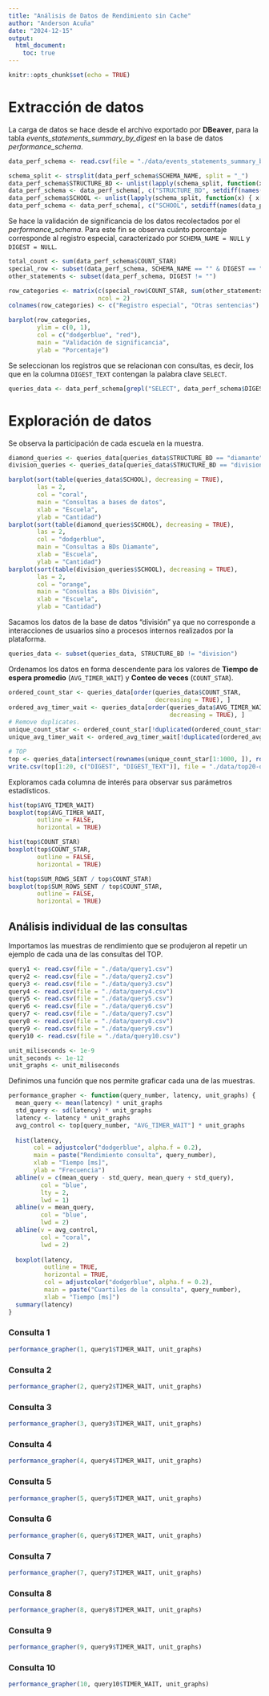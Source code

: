 ```yaml
---
title: "Análisis de Datos de Rendimiento sin Cache"
author: "Anderson Acuña"
date: "2024-12-15"
output: 
  html_document: 
    toc: true
---
```


```r
knitr::opts_chunk$set(echo = TRUE)
```

# Extracción de datos

La carga de datos se hace desde el archivo exportado por **DBeaver**, para la 
tabla *events_statements_summary_by_digest* en la base de datos 
*performance_schema*.
```r
data_perf_schema <- read.csv(file = "./data/events_statements_summary_by_digest_202412151135.csv")

schema_split <- strsplit(data_perf_schema$SCHEMA_NAME, split = "_")
data_perf_schema$STRUCTURE_BD <- unlist(lapply(schema_split, function(x) { x[1] }))
data_perf_schema <- data_perf_schema[, c("STRUCTURE_BD", setdiff(names(data_perf_schema), "STRUCTURE_BD"))]
data_perf_schema$SCHOOL <- unlist(lapply(schema_split, function(x) { x[2] }))
data_perf_schema <- data_perf_schema[, c("SCHOOL", setdiff(names(data_perf_schema), "SCHOOL"))]
```

Se hace la validación de significancia de los datos recolectados por el 
*performance_schema*. Para este fin se observa cuánto porcentaje corresponde al 
registro especial, caracterizado por `SCHEMA_NAME = NULL` y `DIGEST = NULL`.
```r
total_count <- sum(data_perf_schema$COUNT_STAR)
special_row <- subset(data_perf_schema, SCHEMA_NAME == "" & DIGEST == "")
other_statements <- subset(data_perf_schema, DIGEST != "")

row_categories <- matrix(c(special_row$COUNT_STAR, sum(other_statements$COUNT_STAR)) / total_count, 
                         ncol = 2)
colnames(row_categories) <- c("Registro especial", "Otras sentencias")

barplot(row_categories, 
        ylim = c(0, 1), 
        col = c("dodgerblue", "red"), 
        main = "Validación de significancia", 
        ylab = "Porcentaje")
```

Se seleccionan los registros que se relacionan con consultas, es decir, los que 
en la columna `DIGEST_TEXT` contengan la palabra clave `SELECT`.
```r
queries_data <- data_perf_schema[grepl("SELECT", data_perf_schema$DIGEST_TEXT), ]
```


# Exploración de datos

Se observa la participación de cada escuela en la muestra.
```r
diamond_queries <- queries_data[queries_data$STRUCTURE_BD == "diamante", ]
division_queries <- queries_data[queries_data$STRUCTURE_BD == "division", ]

barplot(sort(table(queries_data$SCHOOL), decreasing = TRUE), 
        las = 2, 
        col = "coral", 
        main = "Consultas a bases de datos", 
        xlab = "Escuela", 
        ylab = "Cantidad")
barplot(sort(table(diamond_queries$SCHOOL), decreasing = TRUE), 
        las = 2, 
        col = "dodgerblue", 
        main = "Consultas a BDs Diamante", 
        xlab = "Escuela", 
        ylab = "Cantidad")
barplot(sort(table(division_queries$SCHOOL), decreasing = TRUE), 
        las = 2, 
        col = "orange", 
        main = "Consultas a BDs División", 
        xlab = "Escuela", 
        ylab = "Cantidad")
```

Sacamos los datos de la base de datos "división" ya que no corresponde a 
interacciones de usuarios sino a procesos internos realizados por la plataforma.
```r
queries_data <- subset(queries_data, STRUCTURE_BD != "division")
```

Ordenamos los datos en forma descendente para los valores de **Tiempo de espera 
promedio** (`AVG_TIMER_WAIT`) y **Conteo de veces** (`COUNT_STAR`).
```r
ordered_count_star <- queries_data[order(queries_data$COUNT_STAR, 
                                         decreasing = TRUE), ]
ordered_avg_timer_wait <- queries_data[order(queries_data$AVG_TIMER_WAIT, 
                                             decreasing = TRUE), ]
# Remove duplicates.
unique_count_star <- ordered_count_star[!duplicated(ordered_count_star$DIGEST), ]
unique_avg_timer_wait <- ordered_avg_timer_wait[!duplicated(ordered_avg_timer_wait$DIGEST), ]

# TOP
top <- queries_data[intersect(rownames(unique_count_star[1:1000, ]), rownames(unique_avg_timer_wait[1:1000, ])), ]
write.csv(top[1:20, c("DIGEST", "DIGEST_TEXT")], file = "./data/top20-queries.csv")
```

Exploramos cada columna de interés para observar sus parámetros estadísticos.
```r
hist(top$AVG_TIMER_WAIT)
boxplot(top$AVG_TIMER_WAIT, 
        outline = FALSE, 
        horizontal = TRUE)

hist(top$COUNT_STAR)
boxplot(top$COUNT_STAR, 
        outline = FALSE, 
        horizontal = TRUE)

hist(top$SUM_ROWS_SENT / top$COUNT_STAR)
boxplot(top$SUM_ROWS_SENT / top$COUNT_STAR, 
        outline = FALSE, 
        horizontal = TRUE)
```

## Análisis individual de las consultas

Importamos las muestras de rendimiento que se produjeron al repetir un ejemplo 
de cada una de las consultas del TOP.
```r
query1 <- read.csv(file = "./data/query1.csv")
query2 <- read.csv(file = "./data/query2.csv")
query3 <- read.csv(file = "./data/query3.csv")
query4 <- read.csv(file = "./data/query4.csv")
query5 <- read.csv(file = "./data/query5.csv")
query6 <- read.csv(file = "./data/query6.csv")
query7 <- read.csv(file = "./data/query7.csv")
query8 <- read.csv(file = "./data/query8.csv")
query9 <- read.csv(file = "./data/query9.csv")
query10 <- read.csv(file = "./data/query10.csv")

unit_miliseconds <- 1e-9
unit_seconds <- 1e-12
unit_graphs <- unit_miliseconds
```

Definimos una función que nos permite graficar cada una de las muestras.
```r
performance_grapher <- function(query_number, latency, unit_graphs) {
  mean_query <- mean(latency) * unit_graphs
  std_query <- sd(latency) * unit_graphs
  latency <- latency * unit_graphs
  avg_control <- top[query_number, "AVG_TIMER_WAIT"] * unit_graphs
  
  hist(latency, 
       col = adjustcolor("dodgerblue", alpha.f = 0.2),
       main = paste("Rendimiento consulta", query_number), 
       xlab = "Tiempo [ms]", 
       ylab = "Frecuencia")
  abline(v = c(mean_query - std_query, mean_query + std_query), 
         col = "blue", 
         lty = 2, 
         lwd = 1)
  abline(v = mean_query, 
         col = "blue", 
         lwd = 2)
  abline(v = avg_control, 
         col = "coral", 
         lwd = 2)
  
  boxplot(latency, 
          outline = TRUE, 
          horizontal = TRUE, 
          col = adjustcolor("dodgerblue", alpha.f = 0.2), 
          main = paste("Cuartiles de la consulta", query_number), 
          xlab = "Tiempo [ms]")
  summary(latency)
}
```

### Consulta 1
```r
performance_grapher(1, query1$TIMER_WAIT, unit_graphs)
```

### Consulta 2
```r
performance_grapher(2, query2$TIMER_WAIT, unit_graphs)
```

### Consulta 3
```r
performance_grapher(3, query3$TIMER_WAIT, unit_graphs)
```

### Consulta 4
```r
performance_grapher(4, query4$TIMER_WAIT, unit_graphs)
```

### Consulta 5
```r
performance_grapher(5, query5$TIMER_WAIT, unit_graphs)
```

### Consulta 6
```r
performance_grapher(6, query6$TIMER_WAIT, unit_graphs)
```

### Consulta 7
```r
performance_grapher(7, query7$TIMER_WAIT, unit_graphs)
```

### Consulta 8
```r
performance_grapher(8, query8$TIMER_WAIT, unit_graphs)
```

### Consulta 9
```r
performance_grapher(9, query9$TIMER_WAIT, unit_graphs)
```

### Consulta 10
```r
performance_grapher(10, query10$TIMER_WAIT, unit_graphs)
```

